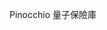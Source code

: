 
<ChallengeTitle>Pinocchio 量子保險庫</ChallengeTitle>

<RequirementList>
  <Requirement
    title="挑戰 1：開啟量子保險庫"
    description="您的程式應允許用戶在客戶端創建 winternitz 密鑰對後，創建一個量子保險庫。"
  />

  <Requirement
    title="挑戰 2：關閉量子保險庫"
    description="您的程式應允許密鑰對的擁有者通過傳遞簽名消息，提取保險庫中存儲的全部 lamports 金額。"
  />
</RequirementList>
